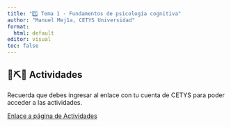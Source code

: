 ```yaml
---
title: "1️⃣ Tema 1 - Fundamentos de psicología cognitiva"
author: "Manuel Mej1a, CETYS Universidad"
format: 
  html: default
editor: visual
toc: false
---
```


## 🔨⛏️🔩 Actividades

::: callout-note
Recuerda que debes ingresar al enlace con tu cuenta de CETYS para poder acceder a las actividades.

:::

[Enlace a página de Actividades](https://docs.google.com/document/d/1CrXW5XmJVBvd1LvxIxbwmnD_AHNCE4ICf-e8nmhdWnQ/edit?usp=sharing)


